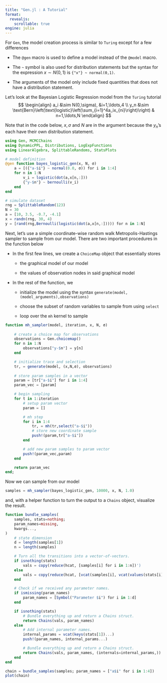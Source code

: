 ```yaml
---
title: "Gen.jl : A Tutorial"
format: 
  revealjs:
    scrollable: true
engine: julia
---
```


For `Gen`, the model creation process is similar to `Turing` except for a few differences

-   The `@gen` macro is used to define a model instead of the `@model` macro.

-   The `~` symbol is also used for distribution statements but the syntax for the expression $x\sim N(0,1)$ is `{"x"} ~ normal(0,1)`.

-   The arguments of the model only include fixed quantities that does not have a distribution statement.

Let's look at the Bayesian Logistic Regression model from the `Turing` tutorial $$
\begin{align}
a_i &\sim N(0,\sigma), &i=1,\ldots,4 \\
y_n &\sim \text{Bern}\left(\text{logistic}\left(\sum_{i=1}^4a_ix_{ni}\right)\right) & n=1,\ldots,N
\end{align}
$$

Note that in the code below, $x,\sigma$ and $N$ are in the argument because the $y_n$'s each have their own distribution statement.

```julia
using Gen, MCMCChains
using DynamicPPL, Distributions, LogExpFunctions
using LinearAlgebra, SplittableRandoms, StatsPlots

# model definition
@gen function bayes_logistic_gen(x, N, σ)
    a = [({"a-$i"} ~ normal(0.0, σ)) for i in 1:4]
    for n in 1:N
        v_i = logistic(dot(a,x[n,:]))
        {"y-$n"} ~ bernoulli(v_i)
    end
end

# simulate dataset
rng = SplittableRandom(123)
N = 30
a = [10, 3.5, -0.7, -4.1]
x = randn(rng, 30, 4)
y = [rand(rng,Bernoulli(logistic(dot(a,x[n,:])))) for n in 1:N]
```

Next, let's use a simple coordinate-wise random walk Metropolis-Hastings sampler to sample from our model. There are two important procedures in the function below

-   In the first few lines, we create a `ChoiceMap` object that essentially stores

    -   the graphical model of our model

    -   the values of observation nodes in said graphical model

-   In the rest of the function, we

    -   initialize the model using the syntax `generate(model,(model_arguments),observations)`

    -   choose the subset of random variables to sample from using `select`

    -   loop over the `mh` kernel to sample

```julia
function mh_sampler(model, iteration, x, N, σ)
    
    # create a choice map for observations
    observations = Gen.choicemap()
    for n in 1:N
        observations["y-$n"] = y[n]
    end

    # initialize trace and selection
    tr, = generate(model, (x,N,σ), observations)
    
    # store param samples in a vector
    param = [tr["a-$i"] for i in 1:4]
    param_vec = [param]

    # begin sampling
    for t in 1:iteration
        # setup param vector
        param = []

        # mh step
        for i in 1:4
            tr, = mh(tr,select("a-$i"))
            # store new coordinate sample
            push!(param,tr["a-$i"])
        end

        # add new param samples to param vector
        push!(param_vec,param)
    end

    return param_vec
end;
```

Now we can sample from our model

```julia
samples = mh_sampler(bayes_logistic_gen, 10000, x, N, 1.0)
```

and, with a helper function to turn the output to a `Chains` object, visualize the result.

```julia
function bundle_samples(
    samples, stats=nothing;
    param_names=missing,
    kwargs...,
)
    # state dimension
    d = length(samples[1])
    n = length(samples)

    # Turn all the transitions into a vector-of-vectors.
    if isnothing(stats)
        vals = copy(reduce(hcat, [samples[i] for i in 1:n])')
    else
        vals = copy(reduce(hcat, [vcat(samples[i], vcat(values(stats[i])...)) for i in 1:n])')
    end

    # Check if we received any parameter names.
    if ismissing(param_names)
        param_names = [Symbol("Parameter $i") for i in 1:d]
    end

    if isnothing(stats)
        # Bundle everything up and return a Chains struct.
        return Chains(vals, param_names)
    else
        # Add internal parameter names.
        internal_params = vcat(keys(stats[1])...)
        push!(param_names, internal_params...)

        # Bundle everything up and return a Chains struct.
        return Chains(vals, param_names, (internals=internal_params,))
    end    
end

chain = bundle_samples(samples; param_names = ["a$i" for i in 1:4])
plot(chain)
```